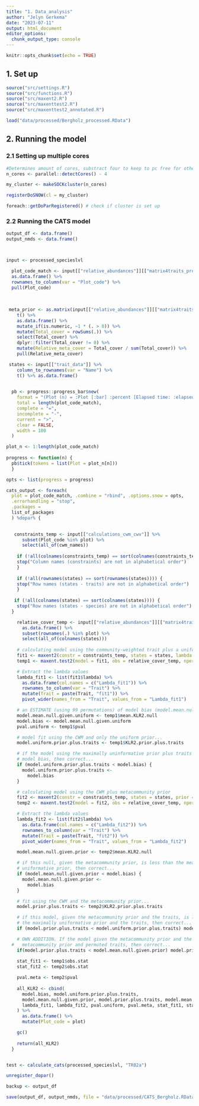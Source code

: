 ```yaml
---
title: "1. Data_analysis"
author: "Jelyn Gerkema"
date: "2023-07-11"
output: html_document
editor_options: 
  chunk_output_type: console
---
```


```r
knitr::opts_chunk$set(echo = TRUE)
```

## 1. Set up 

```r

source("src/settings.R")
source("src/functions.R")
source("src/maxent2.R")
source("src/maxenttest2.R")
source("src/maxenttest2_annotated.R")

load("data/processed/Bergholz_processed.RData")

```

## 2. Running the model 

### 2.1 Setting up multiple cores

```r

#Determines amount of cores, substract four to keep to pc free for other processes.
n_cores <- parallel::detectCores() - 4 

my_cluster <- makeSOCKcluster(n_cores)

registerDoSNOW(cl = my_cluster)

foreach::getDoParRegistered() # check if cluster is set up

```

### 2.2 Running the CATS model

```r

output_df <- data.frame()
output_nmds <- data.frame()



input <- processed_specieslvl

  plot_code_match <- input[["relative_abundances"]][["matrix4traits_prop"]] %>% 
  as.data.frame() %>%
  rownames_to_column(var = "Plot_code") %>%
  pull(Plot_code) 
  
  
  
 meta_prior <- as.matrix(input[["relative_abundances"]][["matrix4traits"]]) %>%
    t() %>%
    as.data.frame() %>%
    mutate_if(is.numeric, ~1 * (. > 0)) %>%
    mutate(Total_cover = rowSums(.)) %>%
    select(Total_cover) %>%
    dplyr::filter(Total_cover != 0) %>%
    mutate(Relative_meta_cover = Total_cover / sum(Total_cover)) %>%
    pull(Relative_meta_cover)

 states <- input[["trait_data"]] %>%
    column_to_rownames(var = "Name") %>%
    t() %>% as.data.frame()
  

  pb <- progress::progress_bar$new(
    format = "(Plot (n) = :Plot [:bar] :percent [Elapsed time: :elapsedfull || Estimated time remaining: :eta]",
    total = length(plot_code_match),
    complete = "=", 
    incomplete = "-", 
    current = ">", 
    clear = FALSE, 
    width = 100
  ) 

plot_n <- 1:length(plot_code_match)
  
progress <- function(n) {
  pb$tick(tokens = list(Plot = plot_n[n]))
  }

opts <- list(progress = progress)

cats_output <- foreach(
  plot = plot_code_match, .combine = "rbind", .options.snow = opts,
  .errorhandling = "stop",
  .packages =
  list_of_packages
  ) %dopar% {

    
   constraints_temp <- input[["calculations_cwm_cwv"]] %>%
      subset(Plot_code %in% plot) %>%
      select(all_of(cwm_names)) 
   
    if (!all(colnames(constraints_temp) == sort(colnames(constraints_temp)))) {
    stop("Column names (constraints) are not in alphabetical order")
    } 
   
    if (!all(rownames(states) == sort(rownames(states)))) {
    stop("Row names (states - traits) are not in alphabetical order")
    } 
   
   if (!all(colnames(states) == sort(colnames(states)))) {
    stop("Row names (states - species) are not in alphabetical order")
  } 

    relative_cover_temp <- input[["relative_abundances"]][["matrix4traits_prop"]] %>%
      as.data.frame() %>%
      subset(rownames(.) %in% plot) %>%
      select(all_of(colnames(states))) 
     
    # calculating model using the community-weighted trait plus a uniform prior...
    fit1 <- maxent2(constr = constraints_temp, states = states, lambda = TRUE)
    temp1 <- maxent.test2(model = fit1, obs = relative_cover_temp, nperm = 99, quick = FALSE, plot = FALSE)

    # Extract the lambda values
    lambda_fit1 <- list(fit1$lambda) %>%
      as.data.frame(col.names = c("Lambda_fit1")) %>%
      rownames_to_column(var = "Trait") %>%
      mutate(Trait = paste(Trait, "fit1")) %>%
      pivot_wider(names_from = "Trait", values_from = "Lambda_fit1")

    # an ESTIMATE (using 99 permutations) of model bias (model.mean.null.given.uniform)
    model.mean.null.given.uniform <- temp1$mean.KLR2.null
    model.bias <- model.mean.null.given.uniform
    pval.uniform <- temp1$pval

    # model fit using the CWM and only the uniform prior...
    model.uniform.prior.plus.traits <- temp1$KLR2.prior.plus.traits

    # if the model using the maximally uninformative prior plus traits is less than the
    # model bias, then correct...
    if (model.uniform.prior.plus.traits < model.bias) {
      model.uniform.prior.plus.traits <-
        model.bias
    }

    # calculating model using the CWM plus metacommunity prior
    fit2 <- maxent2(constr = constraints_temp, states = states, prior = meta_prior, lambda = TRUE)
    temp2 <- maxent.test2(model = fit2, obs = relative_cover_temp, nperm = 99, quick = FALSE, plot = FALSE)

    # Extract the lambda values
    lambda_fit2 <- list(fit2$lambda) %>%
      as.data.frame(col.names = c("Lambda_fit2")) %>%
      rownames_to_column(var = "Trait") %>%
      mutate(Trait = paste(Trait, "fit2")) %>%
      pivot_wider(names_from = "Trait", values_from = "Lambda_fit2")

    model.mean.null.given.prior <- temp2$mean.KLR2.null

    # if this null, given the metacommunity prior, is less than the mean given the maximally
    # uniformative prior, then correct...
    if (model.mean.null.given.prior < model.bias) {
      model.mean.null.given.prior <-
        model.bias
    }

    # fit using the CWM and the metacommunity prior...
    model.prior.plus.traits <- temp2$KLR2.prior.plus.traits

    # if this model, given the metacommunity prior and the traits, is less than the fit of the model using
    # the maximally uniformative prior and the traits, then correct...
    if (model.prior.plus.traits < model.uniform.prior.plus.traits) model.prior.plus.traits <- model.uniform.prior.plus.traits

    # OWN ADDITION. If the model given the metacommunity prior and the traits, is less than the fit of the model using the 
  #   metacommunity prior and permuted traits, then correct...
    if(model.prior.plus.traits < model.mean.null.given.prior) model.prior.plus.traits <- model.mean.null.given.prior
    
    stat_fit1 <- temp1$obs.stat
    stat_fit2 <- temp2$obs.stat

    pval.meta <- temp2$pval
    
    all_KLR2 <- cbind(
      model.bias, model.uniform.prior.plus.traits,
      model.mean.null.given.prior, model.prior.plus.traits, model.mean.null.given.uniform,
      lambda_fit1, lambda_fit2, pval.uniform, pval.meta, stat_fit1, stat_fit2
    ) %>%
      as.data.frame() %>%
      mutate(Plot_code = plot)

    gc()
    
    return(all_KLR2)
  }


test <- calculate_cats(processed_specieslvl, "TR02a")

unregister_dopar()

backup <- output_df

save(output_df, output_nmds, file = "data/processed/CATS_Bergholz.RData")

```

